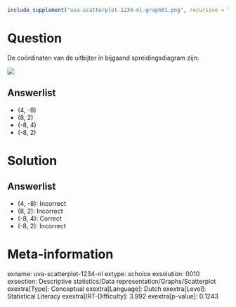 ```r
include_supplement("uva-scatterplot-1234-nl-graph01.png", recursive = TRUE)
```

Question
========

De coördinaten van de uitbijter in bijgaand spreidingsdiagram zijn:

![](uva-scatterplot-1234-nl-graph01.png)

Answerlist
----------

* (4, -8)
* (8, 2)
* (-8, 4)
* (-8, 2)

Solution
========

Answerlist
----------

* (4, -8): Incorrect
* (8, 2): Incorrect
* (-8, 4): Correct
* (-8, 2): Incorrect

Meta-information
================
exname: uva-scatterplot-1234-nl
extype: schoice
exsolution: 0010
exsection: Descriptive statistics/Data representation/Graphs/Scatterplot
exextra[Type]: Conceptual
exextra[Language]: Dutch
exextra[Level]: Statistical Literacy
exextra[IRT-Difficulty]: 3.992
exextra[p-value]: 0.1243
